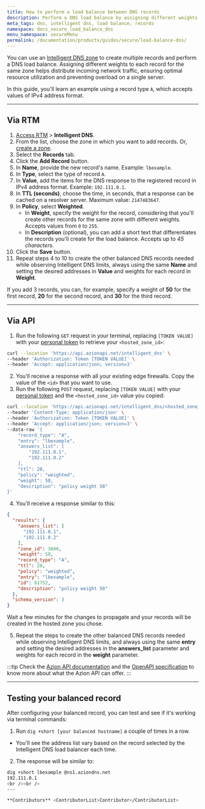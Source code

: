```yaml
---
title: How to perform a load balance between DNS records
description: Perform a DNS load balance by assigning different weights to records configured in Intelligent DNS.
meta_tags: dns, intelligent dns, load balance, records
namespace: docs_secure_load_balance_dns
menu_namespace: secureMenu
permalink: /documentation/products/guides/secure/load-balance-dns/
---
```



You can use an [Intelligent DNS zone](/en/documentation/products/secure/intelligent-dns/) to create multiple records and perform a DNS load balance. Assigning different weights to each record for the same zone helps distribute incoming network traffic, ensuring optimal resource utilization and preventing overload on a single server.

In this guide, you'll learn an example using a record type `A`, which accepts values of IPv4 address format.

---

## Via RTM

1. [Access RTM](/en/documentation/products/guides/how-to-access-rtm/) > **Intelligent DNS**.
2. From the list, choose the zone in which you want to add records. Or, [create a zone](/en/documentation/products/guides/secure/intelligent-dns-configure-main-settings/#creating-a-new-zone).
3. Select the **Records** tab.
4. Click the **Add Record** button.
5. In **Name**, provide the new record's name. Example: `lbexample`.
6. In **Type**, select the type of record `A`.
7. In **Value**, add the items for the DNS response to the registered record in IPv4 address format. Example: `192.111.0.1`.
8. In **TTL (seconds)**, choose the time, in seconds, that a response can be cached on a resolver server. Maximum value: `2147483647`.
9. In **Policy**, select **Weighted**.
    - In **Weight**, specify the weight for the record, considering that you'll create other records for the same zone with different weights. Accepts values from `0` to `255`.
    - In **Description** (optional), you can add a short text that differentiates the records you'll create for the load balance. Accepts up to *45 characters*.
10. Click the **Save** button.
11. Repeat steps 4 to 10 to create the other balanced DNS records needed while observing Intelligent DNS limits, always using the same **Name** and setting the desired addresses in **Value** and weights for each record in **Weight**.

If you add 3 records, you can, for example, specify a weight of **50** for the first record, **20** for the second record, and **30** for the third record.

---

## Via API

1. Run the following `GET` request in your terminal, replacing `[TOKEN VALUE]` with your [personal token](/en/documentation/products/guides/personal-tokens/) to retrieve your `<hosted_zone_id>`:

```bash
curl --location 'https://api.azionapi.net/intelligent_dns' \
--header 'Authorization: Token [TOKEN VALUE]' \
--header 'Accept: application/json; version=3'
```

2. You'll receive a response with all your existing edge firewalls. Copy the value of the `<id>` that you want to use.
3. Run the following `POST` request, replacing `[TOKEN VALUE]` with your [personal token](/en/documentation/products/guides/personal-tokens/) and the `<hosted_zone_id>` value you copied:

```bash
curl --location 'https://api.azionapi.net/intelligent_dns/<hosted_zone_id>/records' \
--header 'Content-Type: application/json' \
--header 'Authorization: Token [TOKEN VALUE]' \
--header 'Accept: application/json; version=3' \
--data-raw '{
    "record_type": "A",
    "entry": "lbexample",
    "answers_list": [
        "192.111.0.1",
        "192.111.0.2"
    ],
    "ttl": 20,
    "policy": "weighted",
    "weight": 50,
    "description": "policy weight 50"
}'
```

4. You'll receive a response similar to this:

```json
{
  "results": {
    "answers_list": [
      "192.111.0.1",
      "192.111.0.2"
    ],
    "zone_id": 3600,
    "weight": 50,
    "record_type": "A",
    "ttl": 20,
    "policy": "weighted",
    "entry": "lbexample",
    "id": 61752,
    "description": "policy weight 50"
  },
  "schema_version": 3
}
```

Wait a few minutes for the changes to propagate and your records will be created in the hosted zone you chose.

5. Repeat the steps to create the other balanced DNS records needed while observing Intelligent DNS limits, and always using the same **entry** and setting the desired addresses in the **answers_list** parameter and weights for each record in the **weight** parameter.

:::tip
Check the [Azion API documentation](https://api.azion.com/) and the [OpenAPI specification](https://github.com/aziontech/azionapi-openapi/) to know more about what the Azion API can offer.
:::

---

## Testing your balanced record

After configuring your balanced record, you can test and see if it's working via terminal commands:

1. Run `dig +short [your balanced hostname]` a couple of times in a row.
- You'll see the address list vary based on the record selected by the Intelligent DNS load balancer each time.
2. The response will be similar to:

```bash
dig +short lbexample @ns1.aziondns.net
192.111.0.1
<br /><br />
---

**Contributors** <ContributorList>Contributor</ContributorList>
